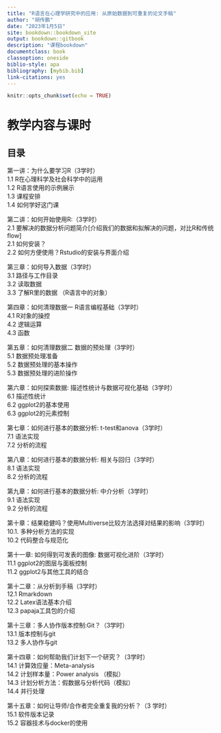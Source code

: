 ```yaml
---
title: "R语言在心理学研究中的应用: 从原始数据到可重复的论文手稿"
author: "胡传鹏"
date: "2023年1月5日"
site: bookdown::bookdown_site
output: bookdown::gitbook
description: "课程bookdown"
documentclass: book
classoption: oneside
biblio-style: apa
bibliography: [mybib.bib]
link-citations: yes
---
```


```r
knitr::opts_chunk$set(echo = TRUE)
```

# 教学内容与课时{#0-index}

## 目录

第一讲：为什么要学习R（3学时）\
1.1 R在心理科学及社会科学中的运用\
1.2 R语言使用的示例展示\
1.3 课程安排\
1.4 如何学好这门课\

第二讲：如何开始使用R:（3学时）\
2.1 要解决的数据分析问题简介[介绍我们的数据和拟解决的问题，对比R和传统flow]\
2.1 如何安装？\
2.2 如何方便使用？Rstudio的安装与界面介绍\

第三章：如何导入数据（3学时）\
3.1 路径与工作目录\
3.2 读取数据\
3.3 了解R里的数据 （R语言中的对象）\

第四章：如何清理数据一 R语言编程基础（3学时）\
4.1 R对象的操控\
4.2 逻辑运算\
4.3 函数\

第五章：如何清理数据二 数据的预处理（3学时）\
5.1 数据预处理准备\
5.2 数据预处理的基本操作\
5.3 数据预处理的进阶操作\

第六章：如何探索数据: 描述性统计与数据可视化基础（3学时）\
6.1 描述性统计\
6.2 ggplot2的基本使用\
6.3 ggplot2的元素控制\

第七章：如何进行基本的数据分析: t-test和anova（3学时）\
7.1 语法实现\
7.2 分析的流程\

第八章：如何进行基本的数据分析: 相关与回归（3学时）\
8.1 语法实现\
8.2 分析的流程\

第九章：如何进行基本的数据分析: 中介分析（3学时）\
9.1 语法实现\
9.2 分析的流程\

第十章：结果稳健吗？使用Multiverse比较方法选择对结果的影响（3学时）\
10.1. 多种分析方法的实现\
10.2 代码整合与规范化\

第十一章: 如何得到可发表的图像: 数据可视化进阶（3学时）\
11.1 ggplot2的图层与面板控制\
11.2 ggplot2与其他工具的结合\

第十二章：从分析到手稿（3学时）\
12.1 Rmarkdown\
12.2 Latex语法基本介绍\
12.3 papaja工具包的介绍\

第十三章：多人协作版本控制:Git？（3学时）\
13.1 版本控制与git\
13.2 多人协作与git\

第十四章：如何帮助我们计划下一个研究？（3学时）\
14.1 计算效应量：Meta-analysis\
14.2 计划样本量：Power analysis （模拟）\
14.3 计划分析方法：假数据与分析代码（模拟）\
14.4 并行处理\

第十五章：如何让导师/合作者完全重复我的分析？（3 学时）\
15.1 软件版本记录\
15.2 容器技术与docker的使用\
